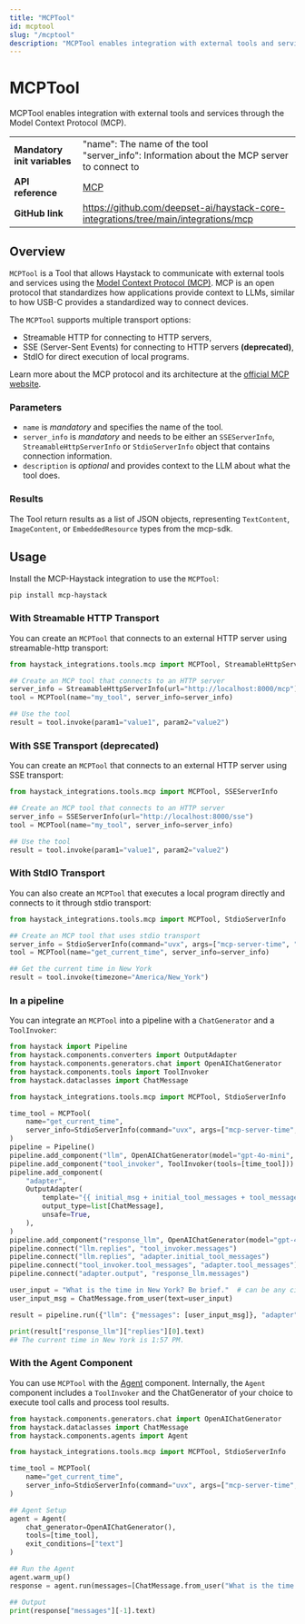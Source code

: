 ```yaml
---
title: "MCPTool"
id: mcptool
slug: "/mcptool"
description: "MCPTool enables integration with external tools and services through the Model Context Protocol (MCP)."
---
```


# MCPTool

MCPTool enables integration with external tools and services through the Model Context Protocol (MCP).

|  |  |
| --- | --- |
| **Mandatory init variables** | "name": The name of the tool<br />"server_info": Information about the MCP server to connect to |
| **API reference**            | [MCP](/reference/integrations-mcp)                                                                   |
| **GitHub link**              | https://github.com/deepset-ai/haystack-core-integrations/tree/main/integrations/mcp         |

## Overview

`MCPTool` is a Tool that allows Haystack to communicate with external tools and services using the [Model Context Protocol (MCP)](https://modelcontextprotocol.io/). MCP is an open protocol that standardizes how applications provide context to LLMs, similar to how USB-C provides a standardized way to connect devices.

The `MCPTool` supports multiple transport options:

- Streamable HTTP for connecting to HTTP servers,
- SSE (Server-Sent Events) for connecting to HTTP servers **(deprecated)**,
- StdIO for direct execution of local programs.

Learn more about the MCP protocol and its architecture at the [official MCP website](https://modelcontextprotocol.io/).

### Parameters

- `name` is _mandatory_ and specifies the name of the tool.
- `server_info` is _mandatory_ and needs to be either an `SSEServerInfo`, `StreamableHttpServerInfo` or `StdioServerInfo` object that contains connection information.
- `description` is _optional_ and provides context to the LLM about what the tool does.

### Results

The Tool return results as a list of JSON objects, representing `TextContent`, `ImageContent`, or `EmbeddedResource` types from the mcp-sdk.

## Usage

Install the MCP-Haystack integration to use the `MCPTool`:

```shell
pip install mcp-haystack
```

### With Streamable HTTP Transport

You can create an `MCPTool` that connects to an external HTTP server using streamable-http transport:

```python
from haystack_integrations.tools.mcp import MCPTool, StreamableHttpServerInfo

## Create an MCP tool that connects to an HTTP server
server_info = StreamableHttpServerInfo(url="http://localhost:8000/mcp")
tool = MCPTool(name="my_tool", server_info=server_info)

## Use the tool
result = tool.invoke(param1="value1", param2="value2")
```

### With SSE Transport (deprecated)

You can create an `MCPTool` that connects to an external HTTP server using SSE transport:

```python
from haystack_integrations.tools.mcp import MCPTool, SSEServerInfo

## Create an MCP tool that connects to an HTTP server
server_info = SSEServerInfo(url="http://localhost:8000/sse")
tool = MCPTool(name="my_tool", server_info=server_info)

## Use the tool
result = tool.invoke(param1="value1", param2="value2")
```

### With StdIO Transport

You can also create an `MCPTool` that executes a local program directly and connects to it through stdio transport:

```python
from haystack_integrations.tools.mcp import MCPTool, StdioServerInfo

## Create an MCP tool that uses stdio transport
server_info = StdioServerInfo(command="uvx", args=["mcp-server-time", "--local-timezone=Europe/Berlin"])
tool = MCPTool(name="get_current_time", server_info=server_info)

## Get the current time in New York
result = tool.invoke(timezone="America/New_York")
```

### In a pipeline

You can integrate an `MCPTool` into a pipeline with a `ChatGenerator` and a `ToolInvoker`:

```python
from haystack import Pipeline
from haystack.components.converters import OutputAdapter
from haystack.components.generators.chat import OpenAIChatGenerator
from haystack.components.tools import ToolInvoker
from haystack.dataclasses import ChatMessage

from haystack_integrations.tools.mcp import MCPTool, StdioServerInfo

time_tool = MCPTool(
    name="get_current_time",
    server_info=StdioServerInfo(command="uvx", args=["mcp-server-time", "--local-timezone=Europe/Berlin"]),
)
pipeline = Pipeline()
pipeline.add_component("llm", OpenAIChatGenerator(model="gpt-4o-mini", tools=[time_tool]))
pipeline.add_component("tool_invoker", ToolInvoker(tools=[time_tool]))
pipeline.add_component(
    "adapter",
    OutputAdapter(
        template="{{ initial_msg + initial_tool_messages + tool_messages }}",
        output_type=list[ChatMessage],
        unsafe=True,
    ),
)
pipeline.add_component("response_llm", OpenAIChatGenerator(model="gpt-4o-mini"))
pipeline.connect("llm.replies", "tool_invoker.messages")
pipeline.connect("llm.replies", "adapter.initial_tool_messages")
pipeline.connect("tool_invoker.tool_messages", "adapter.tool_messages")
pipeline.connect("adapter.output", "response_llm.messages")

user_input = "What is the time in New York? Be brief."  # can be any city
user_input_msg = ChatMessage.from_user(text=user_input)

result = pipeline.run({"llm": {"messages": [user_input_msg]}, "adapter": {"initial_msg": [user_input_msg]}})

print(result["response_llm"]["replies"][0].text)
## The current time in New York is 1:57 PM.
```

### With the Agent Component

You can  use `MCPTool` with the [Agent](../pipeline-components/agents-1/agent.mdx) component. Internally, the `Agent` component includes a `ToolInvoker` and the ChatGenerator of your choice to execute tool calls and process tool results.

```python
from haystack.components.generators.chat import OpenAIChatGenerator
from haystack.dataclasses import ChatMessage
from haystack.components.agents import Agent

from haystack_integrations.tools.mcp import MCPTool, StdioServerInfo

time_tool = MCPTool(
    name="get_current_time",
    server_info=StdioServerInfo(command="uvx", args=["mcp-server-time", "--local-timezone=Europe/Berlin"]),
)

## Agent Setup
agent = Agent(
    chat_generator=OpenAIChatGenerator(),
    tools=[time_tool],
    exit_conditions=["text"]
)

## Run the Agent
agent.warm_up()
response = agent.run(messages=[ChatMessage.from_user("What is the time in New York? Be brief.")])

## Output
print(response["messages"][-1].text)
```
